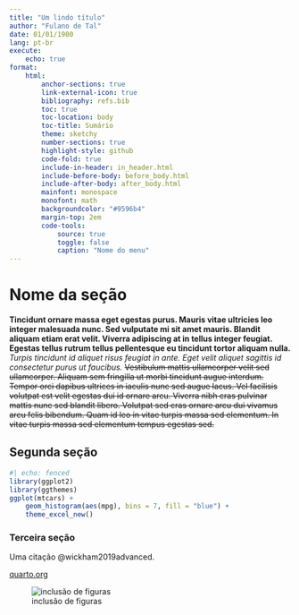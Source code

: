 ```yaml
---
title: "Um lindo título"
author: "Fulano de Tal"
date: 01/01/1900
lang: pt-br
execute:
    echo: true
format:
    html:
        anchor-sections: true
        link-external-icon: true
        bibliography: refs.bib
        toc: true
        toc-location: body
        toc-title: Sumário
        theme: sketchy
        number-sections: true
        highlight-style: github
        code-fold: true
        include-in-header: in_header.html
        include-before-body: before_body.html
        include-after-body: after_body.html
        mainfont: monospace
        monofont: math
        backgroundcolor: "#9596b4"
        margin-top: 2em
        code-tools:
            source: true
            toggle: false
            caption: "Nome do menu"
---
```


# Nome da seção

**Tincidunt ornare massa eget egestas purus. Mauris vitae ultricies leo integer malesuada nunc. Sed vulputate mi sit amet mauris. Blandit aliquam etiam erat velit. Viverra adipiscing at in tellus integer feugiat. Egestas tellus rutrum tellus pellentesque eu tincidunt tortor aliquam nulla.** *Turpis tincidunt id aliquet risus feugiat in ante. Eget velit aliquet sagittis id consectetur purus ut faucibus.* ~~Vestibulum mattis ullamcorper velit sed ullamcorper. Aliquam sem fringilla ut morbi tincidunt augue interdum. Tempor orci dapibus ultrices in iaculis nunc sed augue lacus. Vel facilisis volutpat est velit egestas dui id ornare arcu. Viverra nibh cras pulvinar mattis nunc sed blandit libero. Volutpat sed cras ornare arcu dui vivamus arcu felis bibendum. Quam id leo in vitae turpis massa sed elementum. In vitae turpis massa sed elementum tempus egestas sed.~~

## Segunda seção

```r
#| echo: fenced
library(ggplot2)
library(ggthemes)
ggplot(mtcars) +
    geom_histogram(aes(mpg), bins = 7, fill = "blue") +
    theme_excel_new()
```

### Terceira seção

Uma citação @wickham2019advanced.

[quarto.org](https://quarto.org/)

![inclusão de figuras](https://i.postimg.cc/5NqDrhGm/hex-rmarkdown.png)
